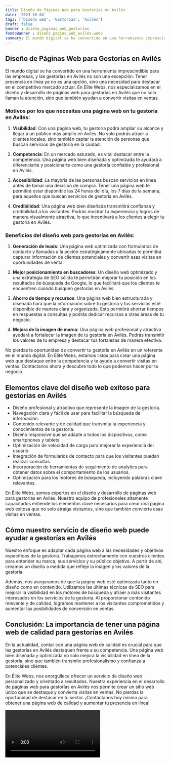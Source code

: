 ```yaml
---
title: Diseño de Páginas Web para Gestorías en Avilés
date: '2023-10-04'
tags: ['Diseño web', 'Gestorías', 'Avilés']
draft: false
banner : diseño_paginas_web_gestorías
fondoBanner : diseño_pagina_web_avilés.webp
summary: El mundo digital se ha convertido en una herramienta imprescindible para las empresas, y las gestorías en Avilés no son una excepción. Tener presencia en línea ya no es una opción, sino una necesidad para destacar en el competitivo mercado actual. En Elite Webs, nos especializamos en el diseño y desarrollo de páginas web para gestorías en Avilés que no solo llaman la atención, sino que también ayudan a convertir visitas en ventas.
---
```


## Diseño de Páginas Web para Gestorías en Avilés

El mundo digital se ha convertido en una herramienta imprescindible para las empresas, y las gestorías en Avilés no son una excepción. Tener presencia en línea ya no es una opción, sino una necesidad para destacar en el competitivo mercado actual. En Elite Webs, nos especializamos en el diseño y desarrollo de páginas web para gestorías en Avilés que no solo llaman la atención, sino que también ayudan a convertir visitas en ventas.

### Motivos por los que necesitas una página web en tu gestoría en Avilés:

1. **Visibilidad**: Con una página web, tu gestoría podrá ampliar su alcance y llegar a un público más amplio en Avilés. No solo podrás atraer a clientes locales, sino también captar la atención de personas que buscan servicios de gestoría en la ciudad.

2. **Competencia**: En un mercado saturado, es vital destacar entre la competencia. Una página web bien diseñada y optimizada te ayudará a diferenciarte y posicionarte como una gestoría confiable y profesional en Avilés.

3. **Accesibilidad**: La mayoría de las personas buscan servicios en línea antes de tomar una decisión de compra. Tener una página web te permitirá estar disponible las 24 horas del día, los 7 días de la semana, para aquellos que buscan servicios de gestoría en Avilés.

4. **Credibilidad**: Una página web bien diseñada transmitirá confianza y credibilidad a los visitantes. Podrás mostrar tu experiencia y logros de manera visualmente atractiva, lo que incentivará a los clientes a elegir tu gestoría en Avilés.

### Beneficios del diseño web para gestorías en Avilés:

1. **Generación de leads**: Una página web optimizada con formularios de contacto y llamadas a la acción estratégicamente ubicadas te permitirá capturar información de clientes potenciales y convertir esas visitas en oportunidades de venta.

2. **Mejor posicionamiento en buscadores**: Un diseño web optimizado y una estrategia de SEO sólida te permitirán mejorar tu posición en los resultados de búsqueda de Google, lo que facilitará que los clientes te encuentren cuando busquen gestorías en Avilés.

3. **Ahorro de tiempo y recursos**: Una página web bien estructurada y diseñada hará que la información sobre tu gestoría y tus servicios esté disponible de manera clara y organizada. Esto permitirá ahorrar tiempos en respuestas a consultas y podrás dedicar recursos a otras áreas de tu negocio.

4. **Mejora de la imagen de marca**: Una página web profesional y atractiva ayudará a fortalecer la imagen de tu gestoría en Avilés. Podrás transmitir los valores de tu empresa y destacar tus fortalezas de manera efectiva.

No pierdas la oportunidad de convertir tu gestoría en Avilés en un referente en el mundo digital. En Elite Webs, estamos listos para crear una página web que destaque entre la competencia y te ayude a convertir visitas en ventas. Contáctanos ahora y descubre todo lo que podemos hacer por tu negocio.

<GifSeo />

<Cta />

## Elementos clave del diseño web exitoso para gestorías en Avilés

- Diseño profesional y atractivo que represente la imagen de la gestoría.
- Navegación clara y fácil de usar para facilitar la búsqueda de información.
- Contenido relevante y de calidad que transmita la experiencia y conocimientos de la gestoría.
- Diseño responsive que se adapte a todos los dispositivos, como smartphones y tablets.
- Optimización de velocidad de carga para mejorar la experiencia del usuario.
- Integración de formularios de contacto para que los visitantes puedan realizar consultas.
- Incorporación de herramientas de seguimiento de analytics para obtener datos sobre el comportamiento de los usuarios.
- Optimización para los motores de búsqueda, incluyendo palabras clave relevantes.

En Élite Webs, somos expertos en el diseño y desarrollo de páginas web para gestorías en Avilés. Nuestro equipo de profesionales altamente capacitados entiende los elementos clave necesarios para crear una página web exitosa que no solo atraiga visitantes, sino que también convierta esas visitas en ventas.

## Cómo nuestro servicio de diseño web puede ayudar a gestorías en Avilés

Nuestro enfoque es adaptar cada página web a las necesidades y objetivos específicos de la gestoría. Trabajamos estrechamente con nuestros clientes para entender su marca, sus servicios y su público objetivo. A partir de ahí, creamos un diseño a medida que refleje la imagen y los valores de la gestoría.

Además, nos aseguramos de que la página web esté optimizada tanto en diseño como en contenido. Utilizamos las últimas técnicas de SEO para mejorar la visibilidad en los motores de búsqueda y atraer a más visitantes interesados en los servicios de la gestoría. Al proporcionar contenido relevante y de calidad, logramos mantener a los visitantes comprometidos y aumentar las posibilidades de conversión en ventas.

## Conclusión: La importancia de tener una página web de calidad para gestorías en Avilés

En la actualidad, contar con una página web de calidad es crucial para que las gestorías en Avilés destaquen frente a su competencia. Una página web bien diseñada y optimizada no solo mejora la visibilidad en línea de la gestoría, sino que también transmite profesionalismo y confianza a potenciales clientes.

En Élite Webs, nos enorgullece ofrecer un servicio de diseño web personalizado y orientado a resultados. Nuestra experiencia en el desarrollo de páginas web para gestorías en Avilés nos permite crear un sitio web único que se destaque y convierta visitas en ventas. No pierdas la oportunidad de destacar en tu sector. ¡Contáctanos hoy mismo para obtener una página web de calidad y aumentar tu presencia en línea!

<Video />

<CtaBot job='Gestorías' city='Avilés'/>

<Gmaps query='Avilés+españa+maps' />